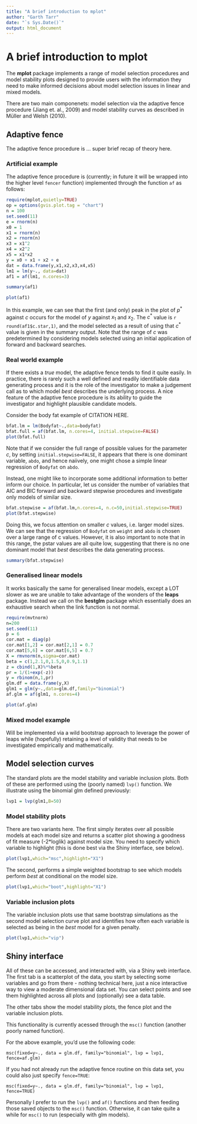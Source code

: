 ```yaml
---
title: "A brief introduction to mplot"
author: "Garth Tarr"
date: "`s Sys.Date()`"
output: html_document
---
```


<!--
%\VignetteEngine{knitr::knitr}
%\VignetteIndexEntry{A brief introduction to mplot}
-->

# A brief introduction to mplot

The **mplot** package implements a range of model selection procedures and model stability plots designed to provide users with the information they need to make informed decisions about model selection issues in linear and mixed models.

There are two main componenets: model selection via the adaptive fence procedure (Jiang et. al., 2009) and model stability curves as described in Müller and Welsh (2010).

## Adaptive fence

The adaptive fence procedure is ... super brief recap of theory here.

### Artificial example

The adaptive fence procedure is (currently; in future it will be wrapped into the higher level `fencer` function) implemented through the function `af` as follows:

```r
require(mplot,quietly=TRUE)
op = options(gvis.plot.tag = "chart")
n = 100
set.seed(11)
e = rnorm(n)
x0 = 1
x1 = rnorm(n)
x2 = rnorm(n)
x3 = x1^2
x4 = x2^2
x5 = x1*x2
y = x0 + x1 + x2 + e
dat = data.frame(y,x1,x2,x3,x4,x5)
lm1 = lm(y~., data=dat)
af1 = af(lm1, n.cores=3)
```

```r
summary(af1)
```

```r
plot(af1)
```

In this example, we can see that the first (and only) peak in the plot of $p^*$ against $c$ occurs for the model of $y$ against $x_1$ and $x_2$.  The $c^*$ value is `r round(af1$c.star,1)`, and the model selected as a result of using that $c^*$ value is given in the summary output.  Note that the range of $c$ was predetermined by considering models selected using an initial application of forward and backward searches.

### Real world example

If there exists a *true* model, the adaptive fence tends to find it quite easily.  In practice, there is rarely such a well defined and readily identifiable data generating process and it is the role of the investigator to make a judgement call as to which model *best* describes the underlying process.  A nice feature of the adaptive fence procedure is its ability to guide the investigator and highlight plausible candidate models.

Consider the body fat example of CITATION HERE.  

```r
bfat.lm = lm(Bodyfat~.,data=bodyfat)
bfat.full = af(bfat.lm, n.cores=4, initial.stepwise=FALSE)
plot(bfat.full)
```

Note that if we consider the full range of possible values for the parameter $c$, by setting `initial.stepwise=FALSE`, it appears that there is one dominant variable, `abdo`, and hence naiively, one might chose a simple linear regression of `Bodyfat` on `abdo`.

Instead, one might like to incorporate some additional information to better inform our choice.  In particular, let us consider the number of variables that AIC and BIC forward and backward stepwise procedures and investigate only models of similar size.

```r
bfat.stepwise = af(bfat.lm,n.cores=4, n.c=50,initial.stepwise=TRUE)
plot(bfat.stepwise)
```

Doing this, we focus attention on smaller $c$ values, i.e. larger model sizes.  We can see that the regression of `Bodyfat` on `weight` and `abdo` is chosen over a large range of c values.  However, it is also important to note that in this range, the pstar values are all quite low, suggesting that there is no one dominant model that *best* describes the data generating process.

```r
summary(bfat.stepwise)
```

### Generalised linear models

It works basically the same for generalised linear models, except a LOT slower as we are unable to take advantage of the wonders of the **leaps** package.  Instead we call on the **bestglm** package which essentially does an exhaustive search when the link function is not normal.

```r
require(mvtnorm)
n=200
set.seed(11)
p = 6
cor.mat = diag(p)
cor.mat[1,2] = cor.mat[2,1] = 0.7
cor.mat[5,6] = cor.mat[6,5] = 0.7
X = rmvnorm(n,sigma=cor.mat)
beta = c(1,2.1,0,1.5,0,0.9,1.1)
z = cbind(1,X)%*%beta
pr = 1/(1+exp(-z))
y = rbinom(n,1,pr) 
glm.df = data.frame(y,X)
glm1 = glm(y~.,data=glm.df,family="binomial")
af.glm = af(glm1, n.cores=4)
```
```r
plot(af.glm)
```

### Mixed model example

Will be implemented via a wild bootstrap approach to leverage the power of leaps while (hopefully) retaining a level of validity that needs to be investigated empirically and mathematically.

## Model selection curves

The standard plots are the model stability and variable inclusion plots.  Both of these are performed using the (poorly named) `lvp()` function.  We illustrate using the binomial glm defined previously:

```r
lvp1 = lvp(glm1,B=50)
```

### Model stability plots

There are two variants here.  The first simply iterates over all possible models at each model size and returns a scatter plot showing a goodness of fit measure (-2*loglik) against model size.  You need to specify which variable to highlight (this is done best via the Shiny interface, see below).

```r
plot(lvp1,which="msc",highlight="X1")
```

The second, performs a simple weighted bootstrap to see which models perform *best* at conditional on the model size.

```r
plot(lvp1,which="boot",highlight="X1")
```

### Variable inclusion plots

The variable inclusion plots use that same bootstrap simulations as the second model selection curve plot and identifies how often each variable is selected as being in the *best* model for a given penalty.

```r
plot(lvp1,which="vip")
```

## Shiny interface

All of these can be accessed, and interacted with, via a Shiny web interface.  The first tab is a scatterplot of the data, you start by selecting some variables and go from there - nothing technical here, just a nice interactive way to view a moderate dimensional data set.  You can select points and see them highlighted across all plots and (optionally) see a data table.

The other tabs show the model stability plots, the fence plot and the variable inclusion plots.

This functionality is currently acessed through the `msc()` function (another poorly named function). 

For the above example, you'd use the following code:

`msc(fixed=y~., data = glm.df, family="binomial", lvp = lvp1, fence=af.glm)`

If you had not already run the adaptive fence routine on this data set, you could also just specify `fence=TRUE`:

`msc(fixed=y~., data = glm.df, family="binomial", lvp = lvp1, fence=TRUE)`

Personally I prefer to run the `lvp()` and `af()` functions and then feeding those saved objects to the `msc()` function.  Otherwise, it can take quite a while for `msc()` to run (especially with glm models).